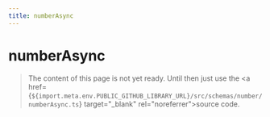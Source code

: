 ```yaml
---
title: numberAsync
---
```


# numberAsync

> The content of this page is not yet ready. Until then just use the <a href={`${import.meta.env.PUBLIC_GITHUB_LIBRARY_URL}/src/schemas/number/numberAsync.ts`} target="\_blank" rel="noreferrer">source code</a>.
